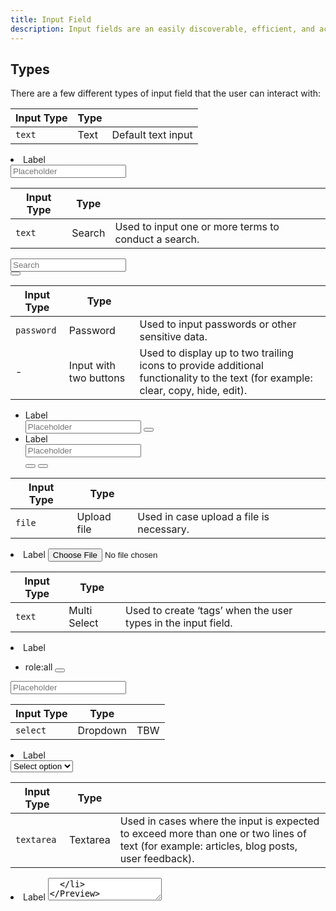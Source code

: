 ```yaml
---
title: Input Field
description: Input fields are an easily discoverable, efficient, and accessible way for users to input information. They typically appear in forms or dialogue modals.
---
```


## Types

There are a few different types of input field that the user can interact with:

| Input Type | Type |                    |
| ---------- | ---- | ------------------ |
| `text`     | Text | Default text input |

<Preview center>
  <li class="form-item">
    <label class="label">Label</label>
    <div class="input-text-wrapper">
      <input type="text" class="input-text" placeholder="Placeholder" />
    </div>
  </li>
</Preview>

| Input Type | Type   |                                                      |
| ---------- | ------ | ---------------------------------------------------- |
| `text`     | Search | Used to input one or more terms to conduct a search. |

<Preview center>
  <div class="input-text-wrapper is-with-end-button">
    <input type="search" placeholder="Search" />
    <div class="icon-search" aria-hidden="true"></div>
    <button class="x-button" aria-label="Clear search">
      <span class="icon-x" aria-hidden="true"></span>
    </button>
  </div>
</Preview>

| Input Type | Type                   |                                                                                                                                  |
| ---------- | ---------------------- | -------------------------------------------------------------------------------------------------------------------------------- |
| `password` | Password               | Used to input passwords or other sensitive data.                                                                                 |
| -          | Input with two buttons | Used to display up to two trailing icons to provide additional functionality to the text (for example: clear, copy, hide, edit). |

<Preview center>
  <form class="form">
    <ul class="form-list">
      <li class="form-item">
        <label class="label">Label</label>
        <div class="input-text-wrapper">
          <input type="password" class="input-text" placeholder="Placeholder" />
          <button class="show-password-button" aria-label="show password">
            <span class="icon-eye" aria-hidden="true"></span>
          </button>
        </div>
      </li>
      <li class="form-item">
        <label class="label">Label</label>
        <div class="input-text-wrapper" style="--amount-of-buttons:2">
          <input type="text" placeholder="Placeholder" />
          <div class="options-list">
            <button
              class="options-list-button"
              aria-label="show password / hide password"
            >
              <span class="icon-eye" aria-hidden="true"></span>
            </button>
            <button class="options-list-button" aria-label="copy text">
              <span class="icon-duplicate" aria-hidden="true"></span>
            </button>
          </div>
        </div>
      </li>
    </ul>
  </form>
</Preview>

| Input Type | Type        |                                          |
| ---------- | ----------- | ---------------------------------------- |
| `file`     | Upload file | Used in case upload a file is necessary. |

<Preview center>
  <li class="form-item">
    <label class="label">Label</label>
    <input type="file" name="file" id="file-file" size="1" />
  </li>
</Preview>

| Input Type | Type         |                                                               |
| ---------- | ------------ | ------------------------------------------------------------- |
| `text`     | Multi Select | Used to create ‘tags’ when the user types in the input field. |

<Preview center>
  <li class="form-item">
    <label class="label">Label</label>
    <div class="tags-input">
      <div class="tags">
        <ul class="tags-list">
          <li class="tags-item">
            <div class="input-tag">
              <span class="tag-text">role:all</span>
              <button
                class="input-tag-delete-button"
                aria-label="delete all:role tag"
              >
                <span class="icon-x" aria-hidden="true"></span>
              </button>
            </div>
          </li>
        </ul>
      </div>
      <input type="text" class="tags-input-text" placeholder="Placeholder" />
    </div>
  </li>
</Preview>

| Input Type | Type     |     |
| ---------- | -------- | --- |
| `select`   | Dropdown | TBW |

<Preview center>
  <li class="form-item">
    <label class="label">Label</label>
    <div class="select u-width-full-line">
      <select name="pets" id="pet-select">
        <option value="">Select option</option>
        <option value="1">Option 1</option>
        <option value="2">Option 2</option>
        <option value="3">Option 3</option>
        <option value="4">Option 4</option>
        <option value="5">Option 5</option>
        <option value="6">Option 6</option>
      </select>
      <span class="icon-cheveron-down" aria-hidden="true"></span>
    </div>
  </li>
</Preview>

| Input Type | Type     |                                                                                                                                            |
| ---------- | -------- | ------------------------------------------------------------------------------------------------------------------------------------------ |
| `textarea` | Textarea | Used in cases where the input is expected to exceed more than one or two lines of text (for example: articles, blog posts, user feedback). |

<Preview center>
  <li class="form-item">
    <label class="label">Label</label>
    <textarea class="input-text" placeholder="Type here..." />
  </li>
</Preview>

## States

States can be applied to all inputs fields:

| Attribute  | Type     |                                                                                                                          |
| ---------- | -------- | ------------------------------------------------------------------------------------------------------------------------ |
| -          | Default  | Default text input                                                                                                       |
| `disabled` | Disabled | Used in case the user can't interact with an input field                                                                 |
| `readonly` | Readonly | Used in case the user can't change the content in the input field. Sometimes in read-only fields there is a copy button. |

<Preview center>
  <form class="form">
    <ul class="form-list">
      <li class="form-item">
        <label class="label">Label</label>
        <input type="text" class="input-text" value="placeholder text" />
      </li>
      <li class="form-item">
        <label class="label">Label</label>
        <input
          type="text"
          class="input-text"
          value="placeholder text"
          disabled
        />
      </li>
      <li class="form-item">
        <label class="label">Label</label>
        <input
          type="text"
          class="input-text"
          value="placeholder text"
          readonly
        />
      </li>
    </ul>
  </form>
</Preview>

## Helper Text

Helper text provides information and feedback about what to enter in an input. Use the `helper` class to add helper text below an input field.

| Class       | Type    |                                                                                                                                                            |
| ----------- | ------- | ---------------------------------------------------------------------------------------------------------------------------------------------------------- |
| -           | Default | Used to provide information about what should be entered into the input field.                                                                             |
| `u-success` | Success | An indication that the information entered into a field is valid/correct.                                                                                  |
| `u-warning` | Warning | Used underneath the input field when the user provides incorrect information. This message should provide contextual instructions on how to fix the error. |
| `u-error`   | Error   | An indication that the information entered into a field is invalid/incorrect.                                                                              |

<Preview center>
  <p class="helper">
    <span class="icon-info" aria-hidden="true"></span>
    <span class="text">This is a helper</span>
  </p>
  <p class="helper u-color-text-success">
    <span class="icon-check-circle" aria-hidden="true"></span>
    <span class="text">This is success</span>
  </p>
  <p class="helper u-color-text-warning">
    <span class="icon-exclamation" aria-hidden="true"></span>
    <span class="text">This is a warning</span>
  </p>
  <p class="helper u-color-text-danger">
    <span class="icon-exclamation-circle" aria-hidden="true"></span>
    <span class="text">This is an error</span>
  </p>

</Preview>

## Input with All Parameters Applied

<Preview center overflow>
  <div>
    <label class="label is-required">Common label</label>
    <span class="optional">(optional)</span>
    <button class="tooltip" aria-label="variables info">
      <span class="icon-info" aria-hidden="true"></span>
      <span class="tooltip-popup" role="tooltip">
        Set variables or secret keys that will be passed as env vars to your
        function at runtime.
      </span>
    </button>
    <div class="input-text-wrapper">
      <input
        type="text"
        class="input-text is-warning u-padding-inline-end-56"
        placeholder="placeholder text"
      />
      <span class="text-counter">
        <span class="text-counter-count">4</span>
        <span class="text-counter-separator"></span>
        <span class="text-counter-max">20</span>
      </span>
    </div>
    <p class="helper u-color-text-warning u-margin-block-start-8">
      <span class="icon-exclamation" aria-hidden="true"></span>
      <span class="text">This is a warning</span>
    </p>
  </div>
</Preview>
